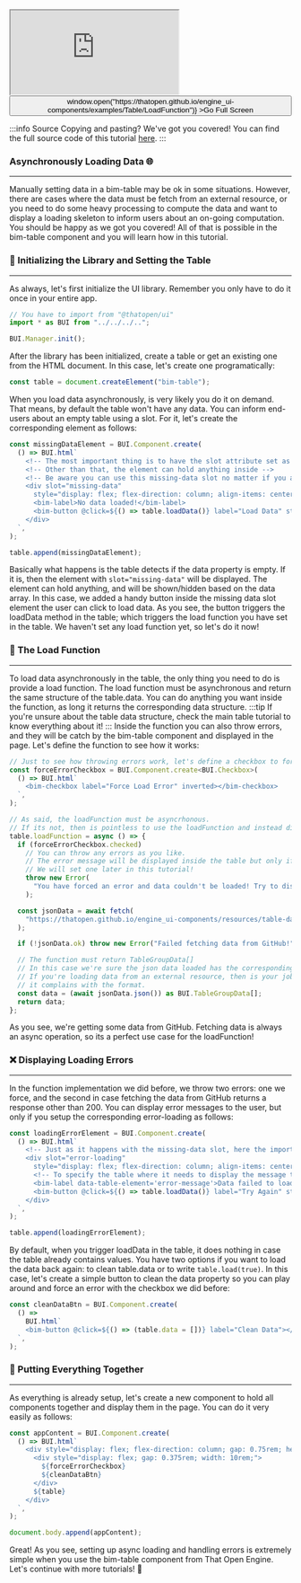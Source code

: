 <div style={{position: "relative"}}><iframe src="https://thatopen.github.io/engine_ui-components/examples/Table/LoadFunction"></iframe><button class="full-screen-btn" onClick={() => window.open("https://thatopen.github.io/engine_ui-components/examples/Table/LoadFunction")} >Go Full Screen</button></div>

:::info Source
Copying and pasting? We've got you covered! You can find the full source code of this tutorial [here](https://github.com/ThatOpen/engine_ui-components/blob/main/packages/core/src/components/Table/examples/LoadFunction/example.ts).
:::

### Asynchronously Loading Data 🌐
---
Manually setting data in a bim-table may be ok in some situations. However, there are cases where the data must be fetch from an external resource, or you need to do some heavy processing to compute the data and want to display a loading skeleton to inform users about an on-going computation. You should be happy as we got you covered! All of that is possible in the bim-table component and you will learn how in this tutorial.
### 🖖 Initializing the Library and Setting the Table
---
As always, let's first initialize the UI library. Remember you only have to do it once in your entire app.

```js
// You have to import from "@thatopen/ui"
import * as BUI from "../../../..";

BUI.Manager.init();
```
After the library has been initialized, create a table or get an existing one from the HTML document. In this case, let's create one programatically:

```js
const table = document.createElement("bim-table");
```
When you load data asynchronously, is very likely you do it on demand. That means, by default the table won't have any data. You can inform end-users about an empty table using a slot. For it, let's create the corresponding element as follows:

```js
const missingDataElement = BUI.Component.create(
  () => BUI.html`
    <!-- The most important thing is to have the slot attribute set as missing-data -->
    <!-- Other than that, the element can hold anything inside -->
    <!-- Be aware you can use this missing-data slot no matter if you are not loading data asynchronously -->
    <div slot="missing-data"
      style="display: flex; flex-direction: column; align-items: center; width: 8rem; margin: auto;">
      <bim-label>No data loaded!</bim-label>
      <bim-button @click=${() => table.loadData()} label="Load Data" style="width: 100%;"></bim-button>
    </div>
  `,
);

table.append(missingDataElement);
```
Basically what happens is the table detects if the data property is empty. If it is, then the element with `slot="missing-data"` will be displayed. The element can hold anything, and will be shown/hidden based on the data array. In this case, we added a handy button inside the missing data slot element the user can click to load data. As you see, the button triggers the loadData method in the table; which triggers the load function you have set in the table. We haven't set any load function yet, so let's do it now!
### 🔄 The Load Function
---
To load data asynchronously in the table, the only thing you need to do is provide a load function. The load function must be asynchronous and return the same structure of the table.data. You can do anything you want inside the function, as long it returns the corresponding data structure.
:::tip
If you're unsure about the table data structure, check the main table tutorial to know everything about it!
:::
Inside the function you can also throw errors, and they will be catch by the bim-table component and displayed in the page. Let's define the function to see how it works:

```js
// Just to see how throwing errors work, let's define a checkbox to force one
const forceErrorCheckbox = BUI.Component.create<BUI.Checkbox>(
  () => BUI.html`
    <bim-checkbox label="Force Load Error" inverted></bim-checkbox>
  `,
);

// As said, the loadFunction must be asyncrhonous.
// If its not, then is pointless to use the loadFunction and instead directly set the table.data property.
table.loadFunction = async () => {
  if (forceErrorCheckbox.checked)
    // You can throw any errors as you like.
    // The error message will be displayed inside the table but only if you have an error-loading slot.
    // We will set one later in this tutorial!
    throw new Error(
      "You have forced an error and data couldn't be loaded! Try to disable the 'Force Load Error' checkbox.",
    );

  const jsonData = await fetch(
    "https://thatopen.github.io/engine_ui-components/resources/table-data.json",
  );

  if (!jsonData.ok) throw new Error("Failed fetching data from GitHub!");

  // The function must return TableGroupData[]
  // In this case we're sure the json data loaded has the corresponding structure
  // If you're loading data from an external resource, then is your job to make sure
  // it complains with the format.
  const data = (await jsonData.json()) as BUI.TableGroupData[];
  return data;
};
```
As you see, we're getting some data from GitHub. Fetching data is always an async operation, so its a perfect use case for the loadFunction!
### ❌ Displaying Loading Errors
---
In the function implementation we did before, we throw two errors: one we force, and the second in case fetching the data from GitHub returns a response other than 200. You can display error messages to the user, but only if you setup the corresponding error-loading as follows:

```js
const loadingErrorElement = BUI.Component.create(
  () => BUI.html`
    <!-- Just as it happens with the missing-data slot, here the important thing is to have the slot attribute set as error-loading -->
    <div slot="error-loading"
      style="display: flex; flex-direction: column; align-items: center; width: 8rem; margin: auto;">
      <!-- To specify the table where it needs to display the message thrown by the error, you need to include data-table-element='error-message' in any element inside the error-loading slot -->
      <bim-label data-table-element='error-message'>Data failed to load!</bim-label>
      <bim-button @click=${() => table.loadData()} label="Try Again" style="width: 100%;"></bim-button>
    </div>
  `,
);

table.append(loadingErrorElement);
```
By default, when you trigger loadData in the table, it does nothing in case the table already contains values. You have two options if you want to load the data back again: to clean table.data or to write `table.load(true)`. In this case, let's create a simple button to clean the data property so you can play around and force an error with the checkbox we did before:

```js
const cleanDataBtn = BUI.Component.create(
  () =>
    BUI.html`
    <bim-button @click=${() => (table.data = [])} label="Clean Data"></bim-button>
  `,
);
```
### 🔗 Putting Everything Together
---
As everything is already setup, let's create a new component to hold all components together and display them in the page. You can do it very easily as follows:

```js
const appContent = BUI.Component.create(
  () => BUI.html`
    <div style="display: flex; flex-direction: column; gap: 0.75rem; height: 100%;">
      <div style="display: flex; gap: 0.375rem; width: 10rem;">
        ${forceErrorCheckbox}
        ${cleanDataBtn}
      </div>
      ${table}
    </div>
  `,
);

document.body.append(appContent);
```
Great! As you see, setting up async loading and handling errors is extremely simple when you use the bim-table component from That Open Engine. Let's continue with more tutorials! 🚀

